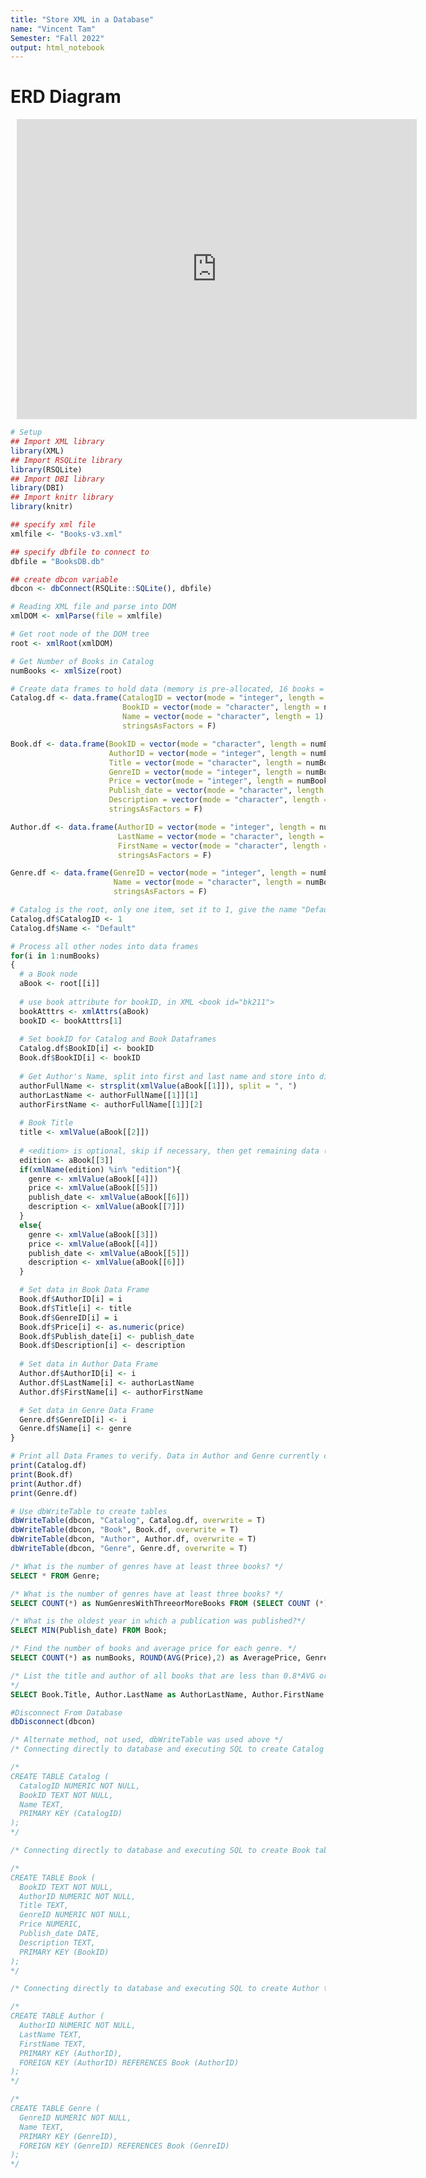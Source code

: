 ```yaml
---
title: "Store XML in a Database"
name: "Vincent Tam"
Semester: "Fall 2022"
output: html_notebook
---
```


# ERD Diagram

<div style="width: 640px; height: 480px; margin: 10px; position: relative;"><iframe allowfullscreen frameborder="0" style="width:640px; height:480px" src="https://lucid.app/documents/embedded/a2f846f1-98e4-464a-badc-f8b968560d1a" id="XPi.bp_Bt-zC"></iframe></div>

```r
# Setup
## Import XML library
library(XML)
## Import RSQLite library
library(RSQLite)
## Import DBI library
library(DBI)
## Import knitr library
library(knitr)

## specify xml file
xmlfile <- "Books-v3.xml"

## specify dbfile to connect to
dbfile = "BooksDB.db"

## create dbcon variable
dbcon <- dbConnect(RSQLite::SQLite(), dbfile)
```

```r
# Reading XML file and parse into DOM
xmlDOM <- xmlParse(file = xmlfile)

# Get root node of the DOM tree
root <- xmlRoot(xmlDOM)
```

```r
# Get Number of Books in Catalog
numBooks <- xmlSize(root)

# Create data frames to hold data (memory is pre-allocated, 16 books = 16 rows)
Catalog.df <- data.frame(CatalogID = vector(mode = "integer", length = 1),
                         BookID = vector(mode = "character", length = numBooks),
                         Name = vector(mode = "character", length = 1),
                         stringsAsFactors = F)

Book.df <- data.frame(BookID = vector(mode = "character", length = numBooks),
                      AuthorID = vector(mode = "integer", length = numBooks),
                      Title = vector(mode = "character", length = numBooks),
                      GenreID = vector(mode = "integer", length = numBooks),
                      Price = vector(mode = "integer", length = numBooks),
                      Publish_date = vector(mode = "character", length = numBooks),
                      Description = vector(mode = "character", length = numBooks),
                      stringsAsFactors = F)

Author.df <- data.frame(AuthorID = vector(mode = "integer", length = numBooks),
                        LastName = vector(mode = "character", length = numBooks),
                        FirstName = vector(mode = "character", length = numBooks),
                        stringsAsFactors = F)

Genre.df <- data.frame(GenreID = vector(mode = "integer", length = numBooks),
                       Name = vector(mode = "character", length = numBooks),
                       stringsAsFactors = F)
```

```r
# Catalog is the root, only one item, set it to 1, give the name "Default"
Catalog.df$CatalogID <- 1
Catalog.df$Name <- "Default"

# Process all other nodes into data frames
for(i in 1:numBooks)
{
  # a Book node
  aBook <- root[[i]]
  
  # use book attribute for bookID, in XML <book id="bk211">
  bookAtttrs <- xmlAttrs(aBook)
  bookID <- bookAtttrs[1]
  
  # Set bookID for Catalog and Book Dataframes
  Catalog.df$BookID[i] <- bookID
  Book.df$BookID[i] <- bookID
  
  # Get Author's Name, split into first and last name and store into different variables
  authorFullName <- strsplit(xmlValue(aBook[[1]]), split = ", ")
  authorLastName <- authorFullName[[1]][1]
  authorFirstName <- authorFullName[[1]][2]
  
  # Book Title
  title <- xmlValue(aBook[[2]])
  
  # <edition> is optional, skip if necessary, then get remaining data (genre, price, publish_date, and description)
  edition <- aBook[[3]]
  if(xmlName(edition) %in% "edition"){
    genre <- xmlValue(aBook[[4]])
    price <- xmlValue(aBook[[5]])
    publish_date <- xmlValue(aBook[[6]])
    description <- xmlValue(aBook[[7]])
  }
  else{
    genre <- xmlValue(aBook[[3]])
    price <- xmlValue(aBook[[4]])
    publish_date <- xmlValue(aBook[[5]])
    description <- xmlValue(aBook[[6]])
  }

  # Set data in Book Data Frame
  Book.df$AuthorID[i] = i
  Book.df$Title[i] <- title
  Book.df$GenreID[i] = i
  Book.df$Price[i] <- as.numeric(price)
  Book.df$Publish_date[i] <- publish_date
  Book.df$Description[i] <- description
  
  # Set data in Author Data Frame
  Author.df$AuthorID[i] <- i
  Author.df$LastName[i] <- authorLastName
  Author.df$FirstName[i] <- authorFirstName

  # Set data in Genre Data Frame
  Genre.df$GenreID[i] <- i
  Genre.df$Name[i] <- genre
}

# Print all Data Frames to verify. Data in Author and Genre currently contains duplicates because memory was allocated for 16 rows (numBooks <- xmlSize(root)). Need to remove duplicates and fix ID sequencing before writing dataframes to SQL tables.
print(Catalog.df)
print(Book.df)
print(Author.df)
print(Genre.df)
```

```r
# Use dbWriteTable to create tables
dbWriteTable(dbcon, "Catalog", Catalog.df, overwrite = T)
dbWriteTable(dbcon, "Book", Book.df, overwrite = T)
dbWriteTable(dbcon, "Author", Author.df, overwrite = T)
dbWriteTable(dbcon, "Genre", Genre.df, overwrite = T)
```

```sql
/* What is the number of genres have at least three books? */
SELECT * FROM Genre;
```

```sql
/* What is the number of genres have at least three books? */
SELECT COUNT(*) as NumGenresWithThreeorMoreBooks FROM (SELECT COUNT (*) FROM Genre GROUP BY Name HAVING COUNT(*) >= 3);
```

```sql
/* What is the oldest year in which a publication was published?*/
SELECT MIN(Publish_date) FROM Book;
```

```sql
/* Find the number of books and average price for each genre. */
SELECT COUNT(*) as numBooks, ROUND(AVG(Price),2) as AveragePrice, Genre.Name as GenreName FROM Book INNER JOIN Genre ON Book.GenreID = Genre.GenreID GROUP BY Genre.Name;
```

```sql
/* List the title and author of all books that are less than 0.8*AVG or more than 1.2*AVG, where AVG is the average price of all books. As a predicate logic expression: { b : books(b) & (b.price < 0.8*AVG(books.price) | b.price > 1.2*AVG(books.price)) }
*/
SELECT Book.Title, Author.LastName as AuthorLastName, Author.FirstName as AuthorFirstName FROM Book INNER JOIN Author ON Book.AuthorID = Author.AuthorID WHERE (Book.Price < 0.8 * (SELECT AVG(Price) FROM Book) OR Book.Price > 1.2 * (SELECT AVG(Price) FROM Book));
```

```r
#Disconnect From Database
dbDisconnect(dbcon)
```


```sql
/* Alternate method, not used, dbWriteTable was used above */
/* Connecting directly to database and executing SQL to create Catalog table. */

/*
CREATE TABLE Catalog (
  CatalogID NUMERIC NOT NULL,
  BookID TEXT NOT NULL,
  Name TEXT,
  PRIMARY KEY (CatalogID)
);
*/

/* Connecting directly to database and executing SQL to create Book table. */

/*
CREATE TABLE Book (
  BookID TEXT NOT NULL,
  AuthorID NUMERIC NOT NULL,
  Title TEXT,
  GenreID NUMERIC NOT NULL,
  Price NUMERIC,
  Publish_date DATE,
  Description TEXT,
  PRIMARY KEY (BookID)
);
*/

/* Connecting directly to database and executing SQL to create Author table. */

/*
CREATE TABLE Author (
  AuthorID NUMERIC NOT NULL,
  LastName TEXT,
  FirstName TEXT, 
  PRIMARY KEY (AuthorID),
  FOREIGN KEY (AuthorID) REFERENCES Book (AuthorID) 
);
*/

/*
CREATE TABLE Genre (
  GenreID NUMERIC NOT NULL,
  Name TEXT,
  PRIMARY KEY (GenreID),
  FOREIGN KEY (GenreID) REFERENCES Book (GenreID) 
);
*/
```
